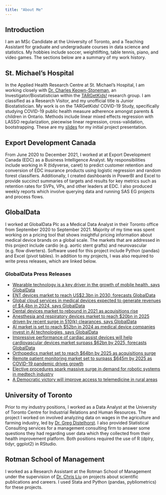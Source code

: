 ```yaml
---
title: "About Me"
---
```


## Introduction
I am an MSc Candidate at the University of Toronto, and a Teaching Assistant for graduate and undergraduate courses in data science and statistics. My hobbies include soccer, weightlifting, table tennis, piano, and video games. The sections below are a summary of my work history.    

## St. Michael's Hospital
In the Applied Health Research Centre at St. Michael’s Hospital, I am working closely with <a href="http://stmichaelshospitalresearch.ca/researchers/charles-keown-stoneman/">Dr. Charles Keown-Stoneman</a>, an Investigator/Biostatistician within the <a href="https://www.targetkids.ca/about">TARGetKids!</a> research group. I am classified as a Research Visitor, and my unofficial title is Junior Biostatistician. My work is on the TARGetKids! COVID-19 Study, specifically studying COVID-19 public health measure adherence amongst parents & children in Ontario. Methods include linear mixed effects regression with LASSO regularization, piecewise linear regression, cross-validation, bootstrapping. These are my <a href="files/TARGetKids_Presentation-Dec-2-2021.pdf">slides</a> for my initial project presentation.

## Export Development Canada
From June 2020 to December 2021, I worked at at Export Development Canada (EDC) as a Business Intelligence Analyst. My responsibilities include working in R (tidyverse, caret) to predict customer retention and conversion of EDC insurance products using logistic regression and random forest classifiers. Additionally, I created dashboards in PowerBI and Excel to provide succinct summaries of targets and results for key metrics such as retention rates for SVPs, VPs, and other leaders at EDC. I also produced weekly reports which involve querying data and running SAS EG projects and process flows. 

## GlobalData
I worked at GlobalData Plc as a Medical Data Analyst in their Toronto office from September 2020 to September 2021. Majority of my time was spent working on a pricing tool that shows insightful pricing information about medical device brands on a global scale. The markets that are addressed in this project include cardio (e.g. aortic stent grafts) and neurovascular (e.g. flow diverters). Software used for this project include Python (pandas) and Excel (pivot tables). In addition to my projects, I was also required to write press releases, which are linked below.

### GlobalData Press Releases
* <a href="https://www.globaldata.com/wearable-technology-key-driver-growth-mobile-health-says-globaldata/">
    Wearable technology is a key driver in the growth of mobile health, says GlobalData
  </a>
* <a href="https://globaldata.com/ent-devices-market-reach-us2-3bn-2030-forecasts-globaldata/">
    ENT devices market to reach US$2.3bn in 2030, forecasts GlobalData
  </a>
* <a href="https://globaldata.com/global-cloud-services-medical-devices-expected-generate-revenues-4-4bn-2024-says-globaldata/">
    Global cloud services in medical devices expected to generate revenues of $4.4bn in 2024, says GlobalData
  </a>
* <a href="https://www.globaldata.com/dental-devices-market-rebound-2021-acquisitions-rise/">
    Dental devices market to rebound in 2021 as acquisitions rise
  </a>
* <a href="https://www.globaldata.com/anesthesia-respiratory-devices-market-reach-20bn-2025-driven-recent-surge-510k-clearances-says-globaldata/">
    Anesthesia and respiratory devices market to reach $20bn in 2025 driven by recent surge in 510(k) clearances, says GlobalData
  </a>
* <a href="https://www.globaldata.com/ai-market-set-reach-52bn-2024-medical-device-companies-invest-ai-technologies-says-globaldata/">
  AI market is set to reach $52bn in 2024 as medical device companies invest in AI technologies, says GlobalData
  </a>
* <a href="https://www.globaldata.com/impressive-performance-cardiac-assist-devices-will-help-cardiovascular-devices-market-surpass-62bn-2025-forecasts-globaldata/">
  Impressive performance of cardiac assist devices will help cardiovascular devices market surpass $62bn by 2025, forecasts GlobalData
  </a>
* <a href="https://www.globaldata.com/orthopedics-market-set-reach-64bn-2025-acquisitions-surge/">
    Orthopedics market set to reach $64bn by 2025 as acquisitions surge
  </a>
* <a href="https://www.globaldata.com/remote-patient-monitoring-market-set-surpass-645m-2025-covid-19-pandemic-drives-growth/">
    Remote patient monitoring market set to surpass $645m by 2025 as COVID-19 pandemic drives growth
  </a>
* <a href="https://www.globaldata.com/elective-procedures-spark-massive-surge-demand-robotic-systems-medtech-industry/">
    Elective procedures spark massive surge in demand for robotic systems in medtech industry
  </a>
* <a href="https://www.globaldata.com/democratic-victory-will-improve-access-telemedicine-rural-areas/">
    A Democratic victory will improve access to telemedicine in rural areas
  </a>

## University of Toronto
Prior to my industry positions, I worked as a Data Analyst at the University of Toronto Centre for Industrial Relations and Human Resources. The project I worked on involved analyzing data on wages in the agriculture and farming industry, led by <a href="http://www.gregdistelhorst.com/">Dr. Greg Distelhorst</a>. I also provided Statistical Consulting services for a management consulting firm to answer some questions they had regarding user data which they collected from their health improvement platform. Both positions required the use of R (dplry, tidyr, ggplot2) in RStudio.

## Rotman School of Management
I worked as a Research Assistant at the Rotman School of Management under the supervision of <a href="https://business.uoregon.edu/faculty/chris-liu">Dr. Chris Liu</a> on projects about scientific publications and careers. I used Stata and Python (pandas, pybliometrics) for these projects.
